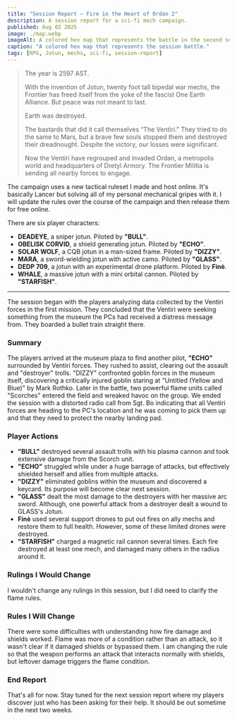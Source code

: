 ```yaml
---
title: "Session Report — Fire in the Heart of Ordan 2"
description: A session report for a sci-fi mech campaign.
published: Aug 02 2025
image: ./map.webp
imageAlt: A colored hex map that represents the battle in the second session of the Jotun campaign.
caption: "A colored hex map that represents the session battle."
tags: [RPG, Jotun, mechs, sci-fi, session-report]
---
```



> The year is 2597 AST.
>
> With the invention of Jotun, twenty foot tall bipedal war mechs, the Frontier has freed itself from the yoke of the fascist One Earth Alliance. But peace was not meant to last.
>
> Earth was destroyed.
> 
> The bastards that did it call themselves “The Ventiri.” They tried to do the same to Mars, but a brave few souls stopped them and destroyed their dreadnought. Despite the victory, our losses were significant.
> 
> Now the Ventiri have regrouped and invaded Ordan, a metropolis world and headquarters of Dretyl Armory. The Frontier Militia is sending all nearby forces to engage.

The campaign uses a new tactical ruleset I made and host online. It's basically Lancer but solving all of my personal mechanical gripes with it. I will update the rules over the course of the campaign and then release them for free online.

There are six player characters:

- **DEADEYE**, a sniper jotun. Piloted by **"BULL"**.
- **OBELISK CORVID**, a shield generating jotun. Piloted by **"ECHO"**.
- **SOLAR WOLF**, a CQB jotun in a man-sized frame. Piloted by **"DIZZY"**.
- **MARA**, a sword-wielding jotun with active camo. Piloted by **"GLASS"**.
- **DEDP 709**, a jotun with an experimental drone platform. Piloted by **Finè**.
- **WHALE**, a massive jotun with a mini orbital cannon. Piloted by **"STARFISH"**.

---

The session began with the players analyzing data collected by the Ventiri forces in the first mission. They concluded that the Ventiri were seeking something from the museum the PCs had received a distress message from. They boarded a bullet train straight there.

### Summary

The players arrived at the museum plaza to find another pilot, **"ECHO"** surrounded by Ventiri forces. They rushed to assist, clearing out the assault and "destroyer" trolls. "DIZZY" confronted goblin forces in the museum itself, discovering a critically injured goblin staring at "Untitled (Yellow and Blue)" by Mark Rothko. Later in the battle, two powerful flame units called "Scorches" entered the field and wreaked havoc on the group. We ended the session with a distorted radio call from Sgt. Bo indicating that all Ventiri forces are heading to the PC's location and he was coming to pick them up and that they need to protect the nearby landing pad.

### Player Actions

- **"BULL"** destroyed several assault trolls with his plasma cannon and took extensive damage from the Scorch unit.
- **"ECHO"** struggled while under a huge barrage of attacks, but effectively shielded herself and allies from multiple attacks.
- **"DIZZY"** eliminated goblins within the museum and discovered a keycard. Its purpose will become clear next session.
- **"GLASS"** dealt the most damage to the destroyers with her massive arc sword. Although, one powerful attack from a destroyer dealt a wound to GLASS's Jotun. 
- **Finè** used several support drones to put out fires on ally mechs and restore them to full health. However, some of these limited drones were destroyed.
- **"STARFISH"** charged a magnetic rail cannon several times. Each fire destroyed at least one mech, and damaged many others in the radius around it.

### Rulings I Would Change

I wouldn't change any rulings in this session, but I did need to clarify the flame rules.

### Rules I Will Change

There were some difficulties with understanding how fire damage and shields worked. Flame was more of a condition rather than an attack, so it wasn't clear if it damaged shields or bypassed them. I am changing the rule so that the weapon performs an attack that interacts normally with shields, but leftover damage triggers the flame condition.

### End Report

That's all for now. Stay tuned for the next session report where my players discover just who has been asking for their help. It should be out sometime in the next two weeks.
